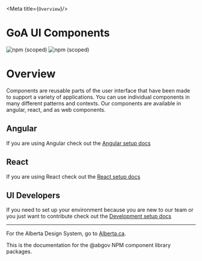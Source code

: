
<Meta title={`Overview`}/>

# GoA UI Components

![npm (scoped)](https://img.shields.io/npm/v/@abgov/web-components/alpha?color=%230081a2&label=web-components&style=flat-square)
![npm (scoped)](https://img.shields.io/npm/v/@abgov/react-components/alpha?color=%230081a2&label=react-components&style=flat-square)

# Overview

Components are reusable parts of the user interface that have been made to support a variety of applications.
You can use individual components in many different patterns and contexts. Our components are available in angular, react, and as web components.

## Angular

If you are using Angular check out the [Angular setup docs](./?path=/docs/setup-angular--page)

## React

If you are using React check out the [React setup docs](./?path=/docs/setup-react--page)

## UI Developers

If you need to set up your environment because you are new to our team or you just want to contribute check out the [Development setup docs](./?path=/docs/setup-development--page)

---

For the Alberta Design System, go to [Alberta.ca](https://www.alberta.ca/goa/design-system).

This is the documentation for the @abgov NPM component library packages.
